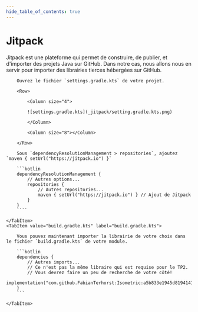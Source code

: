 ```yaml
---
hide_table_of_contents: true
---
```


# Jitpack

Jitpack est une plateforme qui permet de construire, de publier, et d'importer des projets Java sur GitHub.
Dans notre cas, nous allons nous en servir pour importer des librairies tierces hébergées sur GitHub.

<Tabs queryString="recette-jitpack">
    <TabItem value="settings.gradle.kts" label="settings.gradle.kts">

        Ouvrez le fichier `settings.gradle.kts` de votre projet.

        <Row>

            <Column size="4">

            ![settings.gradle.kts](_jitpack/setting.gradle.kts.png)

            </Column>

            <Column size="8"></Column>

        </Row>

        Sous `dependencyResolutionManagement > repositories`, ajoutez `maven { setUrl("https://jitpack.io") }`

        ```kotlin
        dependencyResolutionManagement {
            // Autres options...
            repositories {
                // Autres repositories...
                maven { setUrl("https://jitpack.io") } // Ajout de Jitpack
            }
        }
        ````

    </TabItem>
    <TabItem value="build.gradle.kts" label="build.gradle.kts">

        Vous pouvez maintenant importer la librairie de votre choix dans le fichier `build.gradle.kts` de votre module.

        ```kotlin
        dependencies {
            // Autres imports...
            // Ce n'est pas la même libraire qui est requise pour le TP2. 
            // Vous devrez faire un peu de recherche de votre côté!
            implementation("com.github.FabianTerhorst:Isometric:a5b833e1945d8194141ab68d8a0c4b8bff1ff40c")
        }
        ```

    </TabItem>

</Tabs>
